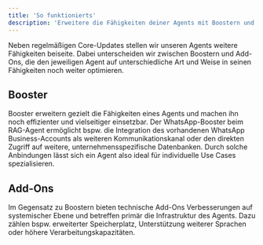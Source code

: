 ```yaml
---
title: 'So funktionierts'
description: 'Erweitere die Fähigkeiten deiner Agents mit Boostern und Add-Ons.'
---
```


Neben regelmäßigen Core-Updates stellen wir unseren Agents weitere Fähigkeiten beiseite. Dabei unterscheiden wir zwischen Boostern und Add-Ons, die den jeweiligen Agent auf unterschiedliche Art und Weise in seinen Fähigkeiten noch weiter optimieren.

## Booster

Booster erweitern gezielt die Fähigkeiten eines Agents und machen ihn noch effizienter und vielseitiger einsetzbar. Der WhatsApp-Booster beim RAG-Agent ermöglicht bspw. die Integration des vorhandenen WhatsApp Business-Accounts als weiteren Kommunikationskanal oder den direkten Zugriff auf weitere, unternehmensspezifische Datenbanken. Durch solche Anbindungen lässt sich ein Agent also ideal für individuelle Use Cases spezialisieren.

## Add-Ons

Im Gegensatz zu Boostern bieten technische Add-Ons Verbesserungen auf systemischer Ebene und betreffen primär die Infrastruktur des Agents. Dazu zählen bspw. erweiterter Speicherplatz, Unterstützung weiterer Sprachen oder höhere Verarbeitungskapazitäten.

